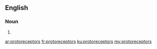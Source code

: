 ==English==

===Noun===
{{head|en}}

# {{plural of|protoreceptor}}

[[ar:protoreceptors]]
[[fr:protoreceptors]]
[[ku:protoreceptors]]
[[my:protoreceptors]]